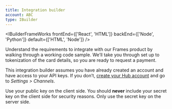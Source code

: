 ```yaml
---
title: Integration builder
account: ABC
type: IBuilder
---
```


<IBuilderFrameWorks frontEnd={['React', 'HTML']} backEnd={['Node', 'Python']} default={['HTML', 'Node']} />

<IBuilderHeader title="Frames integration builder">

Understand the requirements to integrate with our Frames product by walking through a working code sample. We’ll take you through set up to tokenization of the card details, so you are ready to request a payment.

This integration builder assumes you have already created an account and have access to your API keys. If you don’t, [create your Hub account](https://www.checkout.com/get-test-account) and go to _Settings > Channels_.

<TipBox variant="note">

Use your public key on the client side. You should **never** include your secret key on the client side for security reasons. Only use the secret key on the server side.

</TipBox>

</IBuilderHeader>